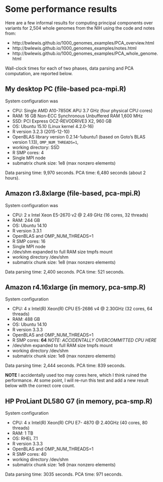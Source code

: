 # Some performance results

Here are a few informal results for computing principal components over
variants for 2,504 whole genomes from the NIH using the code and notes from:

- http://bwlewis.github.io/1000_genomes_examples/PCA_overview.html
- http://bwlewis.github.io/1000_genomes_examples/notes.html
- http://bwlewis.github.io/1000_genomes_examples/PCA_whole_genome.html


Wall-clock times for each of two phases, data parsing and PCA computation, are
reported below.


## My desktop PC (file-based pca-mpi.R)

System configuration was

- CPU: Single AMD A10-7850K APU 3.7 GHz (four physical CPU cores)
- RAM: 16 GB Non-ECC Synchronous Unbuffered RAM 1,600 MHz
- SSD: PCI Express OCZ-REVODRIVE3 X2, 960 GB
- OS: Ubuntu 15.10 (Linux kernel 4.2.0-16)
- R version 3.2.3 (2015-12-10)
- OpenBLAS library version 0.2.14-1ubuntu1 (based on Goto's BLAS version 1.13), `OMP_NUM_THREADS=1`,
- working directory: SSD
- R SMP cores:  4
- Single MPI node
- submatrix chunk size: 1e8  (max nonzero elements)

Data parsing time: 9,970 seconds.
PCA time:  6,480 seconds (about 2 hours).


## Amazon r3.8xlarge (file-based, pca-mpi.R)

System configuration was

- CPU: 2 x Intel Xeon E5-2670 v2 @ 2.49 GHz (16 cores, 32 threads)
- RAM: 244 GB
- OS: Ubuntu 14.10
- R version 3.3.1
- OpenBLAS and OMP_NUM_THREADS=1
- R SMP cores: 16
- Single MPI node
- /dev/shm expanded to full RAM size tmpfs mount
- working directory /dev/shm
- submatrix chunk size: 1e8  (max nonzero elements)

Data parsing time: 2,400 seconds.
PCA time: 521 seconds.


## Amazon r4.16xlarge (in memory, pca-smp.R)

System configuration

- CPU: 4 x Intel(R) Xeon(R) CPU E5-2686 v4 @ 2.30GHz (32 cores, 64 threads)
- RAM: 488 GB
- OS: Ubuntu 14.10
- R version 3.3.3
- OpenBLAS and OMP_NUM_THREADS=1
- R SMP cores: **64** _NOTE: ACCIDENTALLY OVERCOMMITTED CPU HERE_
- /dev/shm expanded to full RAM size tmpfs mount
- working directory /dev/shm
- submatrix chunk size: 1e8  (max nonzero elements)

Data parsing time: 2,444 seconds.
PCA time: 839 seconds.

**NOTE** I accidentally used too may cores here, which I think ruined the
performance. At some point, I will re-run this test and add a new result below
with the correct core count.


## HP ProLiant DL580 G7 (in memory, pca-smp.R)

System configuration

- CPU: 4 x Intel(R) Xeon(R) CPU E7- 4870  @ 2.40GHz (40 cores, 80 threads)
- RAM: 1 TB
- OS: RHEL 7.1
- R version 3.3.3
- OpenBLAS and OMP_NUM_THREADS=1
- R SMP cores: 40
- working directory /dev/shm
- submatrix chunk size: 1e8  (max nonzero elements)

Data parsing time: 3035 seconds.
PCA time: 971 seconds.
